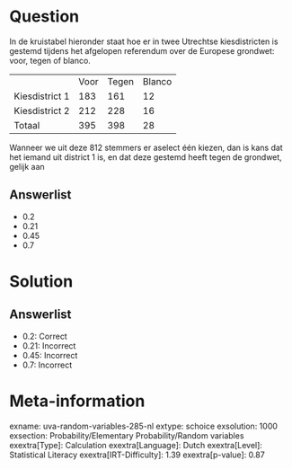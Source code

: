 Question
========

In de kruistabel hieronder staat hoe er in twee Utrechtse kiesdistricten
is gestemd tijdens het afgelopen referendum over de Europese grondwet:
voor, tegen of blanco.

  ---------------- ------ ------- --------
                   Voor   Tegen   Blanco
  Kiesdistrict 1   183    161     12
  Kiesdistrict 2   212    228     16
  Totaal           395    398     28
  ---------------- ------ ------- --------

Wanneer we uit deze 812 stemmers er aselect één kiezen, dan is kans dat
het iemand uit district 1 is, en dat deze gestemd heeft tegen de
grondwet, gelijk aan

Answerlist
----------

* 0.2
* 0.21
* 0.45
* 0.7

Solution
========

Answerlist
----------

* 0.2: Correct
* 0.21: Incorrect
* 0.45: Incorrect
* 0.7: Incorrect

Meta-information
================
exname: uva-random-variables-285-nl
extype: schoice
exsolution: 1000
exsection: Probability/Elementary Probability/Random variables
exextra[Type]: Calculation
exextra[Language]: Dutch
exextra[Level]: Statistical Literacy
exextra[IRT-Difficulty]: 1.39
exextra[p-value]: 0.87
